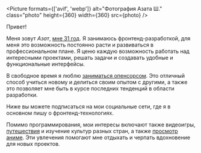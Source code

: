 

<Picture
  formats={['avif', 'webp']}
  alt="Фотография Азата Ш."
  class="photo"
  height={360}
  width={360}
  src={photo}
/>

Привет!

Меня зовут <i itemtype="https://schema.org/Person" itemprop="name" itemscope>Азат</i>, [мне 31 год](./timeline). Я занимаюсь фронтенд-разработкой, для меня это возможность постоянно расти и развиваться в профессиональном плане. Я ценю каждую возможность работать над интересными проектами, решать задачи и создавать удобные и функциональные интерфейсы.

В свободное время я люблю [заниматься опенсорсом](./projects). Это отличный способ учиться новому и делиться своим опытом с другими, а также это позволяет мне быть в курсе последних тенденций в области разработки.

Ниже вы можете подписаться на мои социальные сети, где я в основном пишу о фронтенд-технологиях.

Помимо программирования, мои интересы включают также видеоигры, [путешествия](./travel-map) и изучение культур разных стран, а также [просмотр аниме](./anime). Эти увлечения помогают мне отдыхать и черпать вдохновение для новых проектов.
